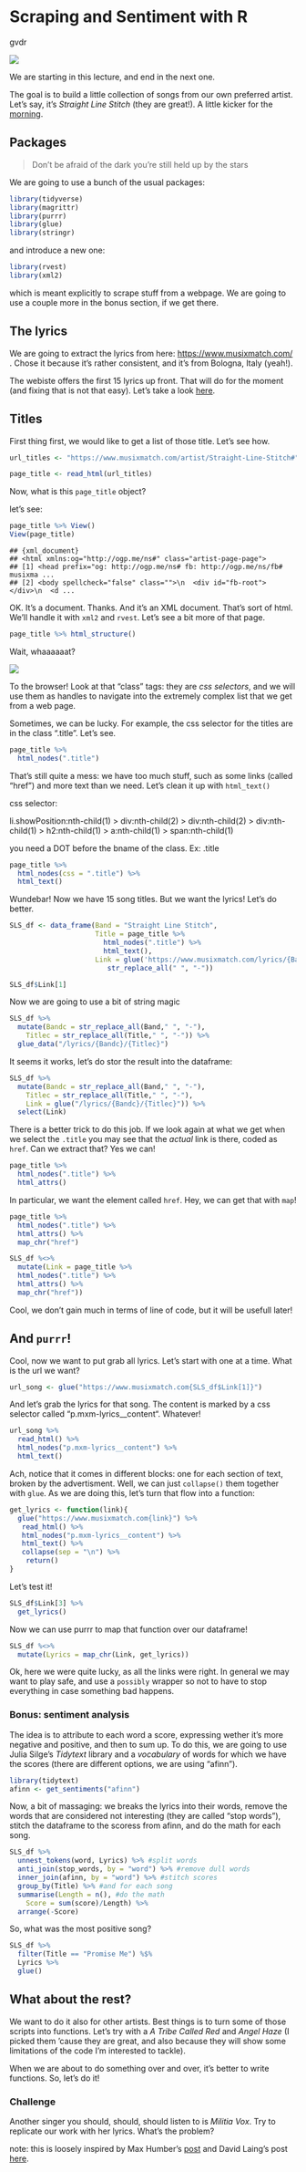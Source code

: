 Scraping and Sentiment with R
================
gvdr

![](https://i.ytimg.com/vi/8_5TCqHVEW8/maxresdefault.jpg)

We are starting in this lecture, and end in the next one.

The goal is to build a little collection of songs from our own preferred
artist. Let’s say, it’s *Straight Line Stitch* (they are great\!). A
little kicker for the
[morning](https://www.youtube.com/watch?v=4_5VAKdHMek).

## Packages

> Don’t be afraid of the dark you’re still held up by the stars

We are going to use a bunch of the usual packages:

```r
library(tidyverse)
library(magrittr)
library(purrr)
library(glue)
library(stringr)
```

and introduce a new one:

```r
library(rvest)
library(xml2)
```

which is meant explicitly to scrape stuff from a webpage. We are going
to use a couple more in the bonus section, if we get there.

## The lyrics

We are going to extract the lyrics from here:
<https://www.musixmatch.com/> . Chose it because it’s rather consistent,
and it’s from Bologna, Italy (yeah\!).

The webiste offers the first 15 lyrics up front. That will do for the
moment (and fixing that is not that easy). Let’s take a look
[here](https://www.musixmatch.com/artist/Straight-Line-Stitch#).

## Titles

First thing first, we would like to get a list of those title. Let’s see
how.

```r
url_titles <- "https://www.musixmatch.com/artist/Straight-Line-Stitch#"

page_title <- read_html(url_titles)
```

Now, what is this `page_title` object?

let’s see:

```r
page_title %>% View()
View(page_title)
```

    ## {xml_document}
    ## <html xmlns:og="http://ogp.me/ns#" class="artist-page-page">
    ## [1] <head prefix="og: http://ogp.me/ns# fb: http://ogp.me/ns/fb# musixma ...
    ## [2] <body spellcheck="false" class="">\n  <div id="fb-root"></div>\n  <d ...

OK. It’s a document. Thanks. And it’s an XML document. That’s sort of
html. We’ll handle it with `xml2` and `rvest`. Let’s see a bit more of
that page.

```r
page_title %>% html_structure()
```


Wait, whaaaaaat?

![](https://media.giphy.com/media/ZkEXisGbMawMg/giphy.gif)

To the browser\! Look at that “class” tags: they are *css selectors*,
and we will use them as handles to navigate into the extremely complex
list that we get from a web page.

Sometimes, we can be lucky. For example, the css selector for the titles
are in the class “.title”. Let’s see.

```r
page_title %>%
  html_nodes(".title")
```



That’s still quite a mess: we have too much stuff, such as some links
(called “href”) and more text than we need. Let’s clean it up with
`html_text()`


css selector:

li.showPosition:nth-child(1) > div:nth-child(2) > div:nth-child(2) > div:nth-child(1) > h2:nth-child(1) > a:nth-child(1) > span:nth-child(1)

you need a DOT before the bname of the class. Ex: .title
```r
page_title %>%
  html_nodes(css = ".title") %>%
  html_text()
```


Wundebar\! Now we have 15 song titles. But we want the lyrics\! Let’s do
better.

```r
SLS_df <- data_frame(Band = "Straight Line Stitch",
                     Title = page_title %>%
                       html_nodes(".title") %>%
                       html_text(),
					 Link = glue('https://www.musixmatch.com/lyrics/{Band}/{Title}') %>% 
					 	str_replace_all(" ", "-"))

SLS_df$Link[1]
```

Now we are going to use a bit of string magic

```r
SLS_df %>%
  mutate(Bandc = str_replace_all(Band," ", "-"),
    Titlec = str_replace_all(Title," ", "-")) %>%
  glue_data("/lyrics/{Bandc}/{Titlec}")
```

 

It seems it works, let’s do stor the result into the dataframe:

```r
SLS_df %>%
  mutate(Bandc = str_replace_all(Band," ", "-"),
    Titlec = str_replace_all(Title," ", "-"),
    Link = glue("/lyrics/{Bandc}/{Titlec}")) %>%
  select(Link)
```


There is a better trick to do this job. If we look again at what we get
when we select the `.title` you may see that the *actual* link is there,
coded as `href`. Can we extract that? Yes we can\!

```r
page_title %>%
  html_nodes(".title") %>%
  html_attrs()
```

  
In particular, we want the element called `href`. Hey, we can get that
with `map`\!

```r
page_title %>%
  html_nodes(".title") %>%
  html_attrs() %>%
  map_chr("href")
```

```r
SLS_df %<>%
  mutate(Link = page_title %>%
  html_nodes(".title") %>%
  html_attrs() %>%
  map_chr("href"))
```

Cool, we don’t gain much in terms of line of code, but it will be
usefull later\!

## And `purrr`\!

Cool, now we want to put grab all lyrics. Let’s start with one at a
time. What is the url we want?

```r
url_song <- glue("https://www.musixmatch.com{SLS_df$Link[1]}")
```

And let’s grab the lyrics for that song. The content is marked by a css
selector called “p.mxm-lyrics\_\_content“. Whatever\!

```r
url_song %>%
  read_html() %>%
  html_nodes("p.mxm-lyrics__content") %>%
  html_text()
```
                                                                                                                                       

Ach, notice that it comes in different blocks: one for each section of
text, broken by the advertisment. Well, we can just `collapse()` them
together with `glue`. As we are doing this, let’s turn that flow into a
function:

```r
get_lyrics <- function(link){
  glue("https://www.musixmatch.com{link}") %>%
   read_html() %>%
   html_nodes("p.mxm-lyrics__content") %>%
   html_text() %>%
   collapse(sep = "\n") %>%
    return()
}
```

Let’s test it\!

```r
SLS_df$Link[3] %>%
  get_lyrics()
```

   
Now we can use purrr to map that function over our dataframe\!

```r
SLS_df %<>%
  mutate(Lyrics = map_chr(Link, get_lyrics))
```

Ok, here we were quite lucky, as all the links were right. In general we
may want to play safe, and use a `possibly` wrapper so not to have to
stop everything in case something bad happens.

### Bonus: sentiment analysis

The idea is to attribute to each word a score, expressing wether it’s
more negative and positive, and then to sum up. To do this, we are going
to use Julia Silge’s *Tidytext* library and a *vocabulary* of words for
which we have the scores (there are different options, we are using
“afinn”).

```r
library(tidytext)
afinn <- get_sentiments("afinn")
```

Now, a bit of massaging: we breaks the lyrics into their words, remove
the words that are considered not interesting (they are called “stop
words”), stitch the dataframe to the scoress from afinn, and do the math
for each song.

```r
SLS_df %>%
  unnest_tokens(word, Lyrics) %>% #split words
  anti_join(stop_words, by = "word") %>% #remove dull words
  inner_join(afinn, by = "word") %>% #stitch scores
  group_by(Title) %>% #and for each song
  summarise(Length = n(), #do the math
    Score = sum(score)/Length) %>%
  arrange(-Score)
```


So, what was the most positive song?

```r
SLS_df %>%
  filter(Title == "Promise Me") %$%
  Lyrics %>%
  glue()
```

## What about the rest?

We want to do it also for other artists. Best things is to turn some of
those scripts into functions. Let’s try with a *A Tribe Called Red* and
*Angel Haze* (I picked them ’cause they are great, and also because they
will show some limitations of the code I’m interested to tackle).

When we are about to do something over and over, it’s better to write
functions. So, let’s do it\!

### Challenge

Another singer you should, should, should listen to is *Militia Vox*.
Try to replicate our work with her lyrics. What’s the problem?

note: this is loosely inspired by Max Humber’s
[post](https://www.r-bloggers.com/fantasy-hockey-with-rvest-and-purrr/)
and David Laing’s post
[here](https://laingdk.github.io/kendrick-lamar-data-science/).

